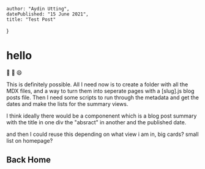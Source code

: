     author: "Aydin Utting",
    datePublished: "15 June 2021",
    title: "Test Post"
}


# hello

:wave: :car: :smile:

This is definitely possible.
All I need now is to create a folder with all the MDX files, and a way to turn them into seperate pages with a [slug].js blog posts file.
Then I need some scripts to run through the metadata and get the dates and make the lists for the summary views.

I think ideally there would be a componenent which is a blog post summary with the title in one div the "absract" in another and the published date.

and then I could reuse this depending on what view i am in, big cards? small list on homepage?

<h2>
    <Link href="/">
        <a>Back Home</a>
    </Link>
</h2>
